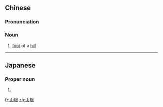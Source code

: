 ==Chinese==
{{zh-forms}}

===Pronunciation===
{{zh-pron
|m=shāngēn,er=y
|c=saan1 gan1
|cat=n
}}

===Noun===
{{zh-noun}}

# [[foot]] of a [[hill]]

----

==Japanese==
{{ja-kanjitab|やま|ね|yomi=k}}

===Proper noun===
{{ja-pos|やまね|proper}}

# {{surname|lang=ja|sort=やまね}}

[[fr:山根]]
[[zh:山根]]